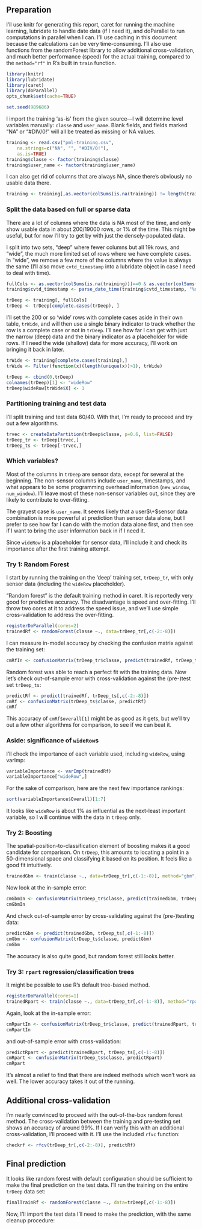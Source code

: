 ## Preparation

I'll use knitr for generating this report, caret for running the machine learning, lubridate to handle date data (if I need it), and doParallel to run computations in parallel when I can. I'll use caching in this document because the calculations can be very time-consuming. I'll also use functions from the randomForest library to allow additional cross-validation, and much better performance (speed) for the actual training, compared to the `method="rf"` in R's built in `train` function.

```r
library(knitr)
library(lubridate)
library(caret)
library(doParallel)
opts_chunk$set(cache=TRUE)

set.seed(989686)
```

I import the training 'as-is' from the given source---I will determine level variables manually: `classe` and `user_name`. Blank fields, and fields marked "NA" or "#DIV/0!" will all be treated as missing or NA values.

```r
training <- read.csv("pml-training.csv",
    na.strings=c("NA", "", "#DIV/0!"),
    as.is=TRUE)
training$classe <- factor(training$classe)
training$user_name <- factor(training$user_name)
```

I can also get rid of columns that are always NA, since there's obviously no usable data there.

```r
training <- training[,as.vector(colSums(is.na(training)) != length(training$X))]
```

### Split the data based on full or sparse data

There are a lot of columns where the data is NA most of the time, and only show usable data in about 200/19000 rows, or 1% of the time. This might be useful, but for now I'll try to get by with just the densely-populated data.

I split into two sets, "deep" where fewer columns but all 19k rows, and "wide", the much more limited set of rows where we have complete cases. In "wide", we remove a few more of the columns where the value is always the same (I'll also move `cvtd_timestamp` into a lubridate object in case I need to deal with time).

```r
fullCols <- as.vector(colSums(is.na(training)))==0 & as.vector(colSums(training==""))==0
training$cvtd_timestamp <- parse_date_time(training$cvtd_timestamp, "%d/%m/%Y %H:%M")

trDeep <- training[, fullCols]
trDeep <- trDeep[complete.cases(trDeep), ]
```

I'll set the 200 or so 'wide' rows with complete cases aside in their own table, `trWide`, and will then use a single binary indicator to track whether the row is a complete case or not in `trDeep`. I'll see how far I can get with just the narrow (deep) data and the binary indicator as a placeholder for wide rows. If I need the wide (shallow) data for more accuracy, I'll work on bringing it back in later.

```r
trWide <- training[complete.cases(training),]
trWide <- Filter(function(x)(length(unique(x))>1), trWide)

trDeep <- cbind(0,trDeep)
colnames(trDeep)[1] <- "wideRow"
trDeep$wideRow[trWide$X] <- 1
```

### Partitioning training and test data

I'll split training and test data 60/40. With that, I'm ready to proceed and try out a few algorithms.

```r
trvec <- createDataPartition(trDeep$classe, p=0.6, list=FALSE)
trDeep_tr <- trDeep[trvec,]
trDeep_ts <- trDeep[-trvec,]
```

### Which variables?

Most of the columns in `trDeep` are sensor data, except for several at the beginning. The non-sensor columns include `user_name`, timestamps, and what appears to be some programming overhead information (`new_window`, `num_window`). I'll leave most of these non-sensor variables out, since they are likely to contribute to over-fitting.

The grayest case is `user_name`. It seems likely that a user$\+$sensor data combination is more powerful at prediction than sensor data alone, but I prefer to see how far I can do with the motion data alone first, and then see if I want to bring the user information back in if I need it.

Since `wideRow` is a placeholder for sensor data, I'll include it and check its importance after the first training attempt.


### Try 1: Random Forest

I start by running the training on the 'deep' training set, `trDeep_tr`, with only sensor data (including the `wideRow` placeholder).

"Random forest" is the default training method in caret. It is reportedly very good for predictive accuracy. The disadvantage is speed and over-fitting. I'll throw two cores at it to address the speed issue, and we'll use simple cross-validation to address the over-fitting.

```r
registerDoParallel(cores=2)
trainedRf <- randomForest(classe ~., data=trDeep_tr[,c(-2:-8)])
```

I can measure in-model accuracy by checking the confusion matrix against the training set:

```r
cmRfIn <- confusionMatrix(trDeep_tr$classe, predict(trainedRf, trDeep_tr[,c(-2:-8)]))
```

Random forest was able to reach a perfect fit with the training data. Now let's check out-of-sample error with cross-validation against the (pre-)test set `trDeep_ts`:

```r
predictRf <- predict(trainedRf, trDeep_ts[,c(-2:-8)])
cmRf <- confusionMatrix(trDeep_ts$classe, predictRf)
cmRf
```

This accuracy of `cmRf$overall[1]` might be as good as it gets, but we'll try out a few other algorithms for comparison, to see if we can beat it.

### Aside: significance of `wideRow`s

I'll check the importance of each variable used, including `wideRow`, using varImp:

```r
variableImportance <- varImp(trainedRf)
variableImportance["wideRow",]
```

For the sake of comparison, here are the next few importance rankings:

```r
sort(variableImportance$Overall)[1:7]
```

It looks like `wideRow` is about 1% as influential as the next-least important variable, so I will continue with the data in `trDeep` only.

### Try 2: Boosting

The spatial-position-to-classification element of boosting makes it a good candidate for comparison. On `trDeep`, this amounts to locating a point in a 50-dimensional space and classifying it based on its position. It feels like a good fit intuitively.

```r
trainedGbm <- train(classe ~., data=trDeep_tr[,c(-1:-8)], method="gbm", verbose=FALSE)
```

Now look at the in-sample error:

```r
cmGbmIn <- confusionMatrix(trDeep_tr$classe, predict(trainedGbm, trDeep_tr[,c(-2:-8)]))
cmGbmIn
```


And check out-of-sample error by cross-validating against the (pre-)testing data:

```r
predictGbm <- predict(trainedGbm, trDeep_ts[,c(-1:-8)])
cmGbm <- confusionMatrix(trDeep_ts$classe, predictGbm)
cmGbm
```

The accuracy is also quite good, but random forest still looks better.


### Try 3: `rpart` regression/classification trees

It might be possible to use R's default tree-based method.

```r
registerDoParallel(cores=1)
trainedRpart <- train(classe ~., data=trDeep_tr[,c(-1:-8)], method="rpart")
```

Again, look at the in-sample error:

```r
cmRpartIn <- confusionMatrix(trDeep_tr$classe, predict(trainedRpart, trDeep_tr[,c(-2:-8)]))
cmRpartIn
```

and out-of-sample error with cross-validation:

```r
predictRpart <- predict(trainedRpart, trDeep_ts[,c(-1:-8)])
cmRpart <- confusionMatrix(trDeep_ts$classe, predictRpart)
cmRpart
```

It's almost a relief to find that there are indeed methods which won't work as well. The lower accuracy takes it out of the running.

## Additional cross-validation

I'm nearly convinced to proceed with the out-of-the-box random forest method. The cross-validation between the training and pre-testing set shows an accuracy of around 99%. If I can verify this with an additional cross-validation, I'll proceed with it. I'll use the included `rfvc` function:

```r
checkrf <- rfcv(trDeep_tr[,c(-2:-8)], predictRf)

```

## Final prediction

It looks like random forest with default configuration should be sufficient to make the final prediction on the test data. I'll run the training on the entire `trDeep` data set:

```r
finalTrainRf <- randomForest(classe ~., data=trDeep[,c(-1:-8)])
```

Now, I'll import the test data I'll need to make the prediction, with the same cleanup procedure:

```r

```





